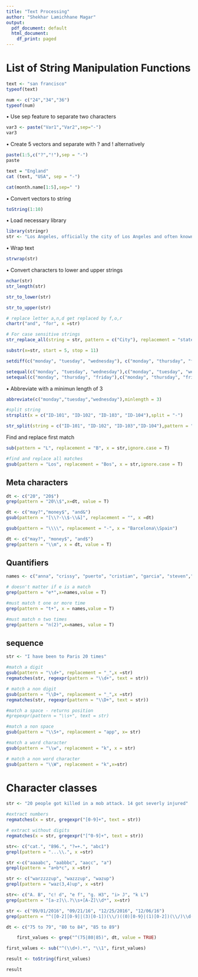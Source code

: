 ---
title: "Text Processing"
author: "Shekhar Lamichhane Magar"
output:
  pdf_document: default
  html_document:
    df_print: paged
---

# List of String Manipulation Functions

```{r}
text <- "san francisco"
typeof(text)

num <- c("24","34","36")
typeof(num)
```

• Use sep feature to separate two characters
```{r}
var3 <- paste("Var1","Var2",sep="-")
var3
```
• Create 5 vectors and separate with ? and ! alternatively
```{r}
paste(1:5,c("?","!"),sep = "-")
paste
```

```{r}
text = "England"
cat (text, "USA", sep = "-")
```

```{r}
cat(month.name[1:5],sep=" ")
```

• Convert vectors to string
```{r}
toString(1:10)
```


• Load necessary library
```{r}
library(stringr)
str <- "Los Angeles, officially the city of Los Angeles and often known by its initials L.A., is the second-most popular city in the United States (after New York City), the most populous city in California and the county seat of Los Angeles County. Situated in Southern California, Los Angeles is knmown for its Mediterranean climate, ethnic diversity, sprawling metropolis, and as a major center of the American entertainment industry."
```

• Wrap text
```{r}
strwrap(str)
```

• Convert characters to lower and upper strings
```{r}
nchar(str)
str_length(str)

str_to_lower(str)

str_to_upper(str)
```


```{r}
# replace letter a,n,d get replaced by f,o,r
chartr("and", "for", x =str)

# For case sensitive strings
str_replace_all(string = str, pattern = c("City"), replacement = "state")
```


```{r}
substr(x=str, start = 5, stop = 11)

setdiff(c("monday", "tuesday", "wednesday"), c("monday", "thursday", "friday"))

setequal(c("monday", "tuesday", "wednesday"),c("monday", "tuesday", "wednesday"))
setequal(c("monday", "thursday", "friday"),c("monday", "thursday", "friday"))
```

• Abbreviate with a minimun length of 3
```{r}
abbreviate(c("monday","tuesday","wednesday"),minlength = 3)

#split string
strsplit(x = c("ID-101", "ID-102", "ID-103", "ID-104"),split = "-")

str_split(string = c("ID-101", "ID-102", "ID-103","ID-104"),pattern = "-", simplify = T)
```

Find and replace first match
```{r}

sub(pattern = "L", replacement = "B", x = str,ignore.case = T)

#find and replace all matches
gsub(pattern = "Los", replacement = "Bos", x = str,ignore.case = T)
```

## Meta characters


```{r}
dt <- c("20", "20$")
grep(pattern = "20\\$",x=dt, value = T)
```

```{r}
dt <- c("may?","money$", "and&")
gsub(pattern = "[\\?-\\$-\\&]", replacement = "", x =dt)
```

```{r}
gsub(pattern = "\\\\", replacement = "-", x = "Barcelona\\Spain")
```

```{r}
dt <- c("may?", "money$", "and$")
grep(pattern = "\\m", x = dt, value = T)
```

## Quantifiers

```{r}
names <- c("anna", "crissy", "puerto", "cristian", "garcia", "steven","alex", "rudy")

# doesn't matter if e is a match
grep(pattern = "e*",x=names,value = T)

#must match t one or more time
grep(pattern = "t+", x = names,value = T)

#must match n two times
grep(pattern = "n(2)",x=names, value = T)
```

## sequence

```{r}
str <- "I have been to Paris 20 times"

#match a digit
gsub(pattern = "\\d+", replacement = "_",x =str)
regmatches(str, regexpr(pattern = "\\d+", text = str))

# match a non digit
gsub(pattern = "\\D+", replacement = "_",x =str)
regmatches(str, regexpr(pattern = "\\D+", text = str))

#match a space - returns position
#grepexpr(pattern = "\\s+", text = str)

#match a non space
gsub(pattern = "\\S+", replacement = "app", x= str)

#match a word character
gsub(pattern = "\\w", replacement = "k", x = str)

# match a non word character
gsub(pattern = "\\W", replacement = "k",x=str)
```

# Character classes

```{r}
str <- "20 people got killed in a mob attack. 14 got severly injured"

#extract numbers
regmatches(x = str, gregexpr("[0-9]+", text = str))

# extract without digits
regmatches(x = str, gregexpr("[^0-9]+", text = str))
```
  
```{r}
str<- c("cat.", "896.", "?=+.", "abc1")
grepl(pattern = "...\\.", x =str)
```
  
```{r}
str <-c("aaaabc", "aabbbc", "aacc", "a")
grepl(pattern = "a+b*c", x =str)
```
```{r}
str <- c("warzzzzup", "wazzzup", "wazup")
grepl(pattern = "waz(3,4)up", x =str)
```

```{r}
str<- c("A. B", "c! d", "e f", "g. H3", "i> J", "k L")
grep(pattern = "[a-z]\\.?\\s+[A-Z]\\d*", x=str)
```

```{r}
str <- c("09/01/2016", "09/21/16", "12/25/2016", "12/06/16")
grep(pattern = "^([0-2][0-9]|(3)[0-1])(\\/)((0)[0-9}|(1)[0-2])(\\/)\\d(4)$", x=str)
```

```{r}
dt <- c("75 to 79", "80 to 84", "85 to 89")
```

```{r}
    first_values <- grep("^(75|80|85)", dt, value = TRUE)

first_values <- sub("^(\\d+).*", "\\1", first_values)

result <- toString(first_values)

result
```

